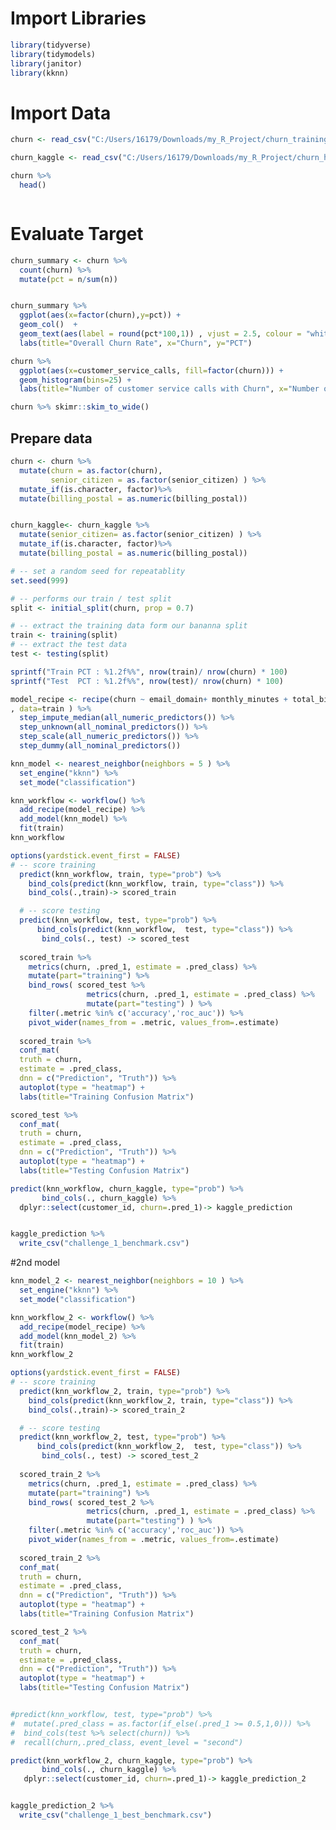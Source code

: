 # Import Libraries 

```r
library(tidyverse)
library(tidymodels)
library(janitor)
library(kknn)
```

# Import Data

```r
churn <- read_csv("C:/Users/16179/Downloads/my_R_Project/churn_training.csv") %>% clean_names()

churn_kaggle <- read_csv("C:/Users/16179/Downloads/my_R_Project/churn_holdout.csv") %>% clean_names()

churn %>% 
  head()



```

# Evaluate Target 

```r
churn_summary <- churn %>%
  count(churn) %>%
  mutate(pct = n/sum(n))


churn_summary %>%
  ggplot(aes(x=factor(churn),y=pct)) +
  geom_col()  + 
  geom_text(aes(label = round(pct*100,1)) , vjust = 2.5, colour = "white") + 
  labs(title="Overall Churn Rate", x="Churn", y="PCT")

churn %>%
  ggplot(aes(x=customer_service_calls, fill=factor(churn))) +
  geom_histogram(bins=25) +
  labs(title="Number of customer service calls with Churn", x="Number of Customer Service Call", y="Count")

```

```r
churn %>% skimr::skim_to_wide()
```

## Prepare data 
```r
churn <- churn %>% 
  mutate(churn = as.factor(churn),
         senior_citizen = as.factor(senior_citizen) ) %>%
  mutate_if(is.character, factor)%>%
  mutate(billing_postal = as.numeric(billing_postal))


churn_kaggle<- churn_kaggle %>% 
  mutate(senior_citizen= as.factor(senior_citizen) ) %>%
  mutate_if(is.character, factor)%>%
  mutate(billing_postal = as.numeric(billing_postal))

```
  



```r
# -- set a random seed for repeatablity 
set.seed(999)

# -- performs our train / test split 
split <- initial_split(churn, prop = 0.7)

# -- extract the training data form our bananna split 
train <- training(split)
# -- extract the test data 
test <- testing(split)

sprintf("Train PCT : %1.2f%%", nrow(train)/ nrow(churn) * 100)
sprintf("Test  PCT : %1.2f%%", nrow(test)/ nrow(churn) * 100)
```

```r
model_recipe <- recipe(churn ~ email_domain+ monthly_minutes + total_billed+  late_payments+ partner+ streaming_minutes + prev_balance+ payment_method+ paperless_billing+ streaming_plan + customer_service_calls
, data=train ) %>%
  step_impute_median(all_numeric_predictors()) %>%
  step_unknown(all_nominal_predictors()) %>%
  step_scale(all_numeric_predictors()) %>%
  step_dummy(all_nominal_predictors()) 

```

```r
knn_model <- nearest_neighbor(neighbors = 5 ) %>% 
  set_engine("kknn") %>% 
  set_mode("classification")
```

```r
knn_workflow <- workflow() %>%
  add_recipe(model_recipe) %>%
  add_model(knn_model) %>%
  fit(train)
knn_workflow
```

```r
options(yardstick.event_first = FALSE) 
# -- score training  
  predict(knn_workflow, train, type="prob") %>%
    bind_cols(predict(knn_workflow, train, type="class")) %>%
    bind_cols(.,train)-> scored_train 

  # -- score testing 
  predict(knn_workflow, test, type="prob") %>%
      bind_cols(predict(knn_workflow,  test, type="class")) %>%
       bind_cols(., test) -> scored_test  
  
  scored_train %>% 
    metrics(churn, .pred_1, estimate = .pred_class) %>%
    mutate(part="training") %>%
    bind_rows( scored_test %>% 
                 metrics(churn, .pred_1, estimate = .pred_class) %>%
                 mutate(part="testing") ) %>%
    filter(.metric %in% c('accuracy','roc_auc')) %>%
    pivot_wider(names_from = .metric, values_from=.estimate)
  
  scored_train %>%
  conf_mat(
  truth = churn,
  estimate = .pred_class,
  dnn = c("Prediction", "Truth")) %>%
  autoplot(type = "heatmap") + 
  labs(title="Training Confusion Matrix")

scored_test %>%
  conf_mat(
  truth = churn,
  estimate = .pred_class,
  dnn = c("Prediction", "Truth")) %>%
  autoplot(type = "heatmap") + 
  labs(title="Testing Confusion Matrix")
```


```r
predict(knn_workflow, churn_kaggle, type="prob") %>%
       bind_cols(., churn_kaggle) %>%
  dplyr::select(customer_id, churn=.pred_1)-> kaggle_prediction


kaggle_prediction %>% 
  write_csv("challenge_1_benchmark.csv")
```

#2nd model
```r
knn_model_2 <- nearest_neighbor(neighbors = 10 ) %>% 
  set_engine("kknn") %>% 
  set_mode("classification")
```

```r
knn_workflow_2 <- workflow() %>%
  add_recipe(model_recipe) %>%
  add_model(knn_model_2) %>%
  fit(train)
knn_workflow_2
```

```r
options(yardstick.event_first = FALSE) 
# -- score training  
  predict(knn_workflow_2, train, type="prob") %>%
    bind_cols(predict(knn_workflow_2, train, type="class")) %>%
    bind_cols(.,train)-> scored_train_2 

  # -- score testing 
  predict(knn_workflow_2, test, type="prob") %>%
      bind_cols(predict(knn_workflow_2,  test, type="class")) %>%
       bind_cols(., test) -> scored_test_2  
  
  scored_train_2 %>% 
    metrics(churn, .pred_1, estimate = .pred_class) %>%
    mutate(part="training") %>%
    bind_rows( scored_test_2 %>% 
                 metrics(churn, .pred_1, estimate = .pred_class) %>%
                 mutate(part="testing") ) %>%
    filter(.metric %in% c('accuracy','roc_auc')) %>%
    pivot_wider(names_from = .metric, values_from=.estimate)
  
  scored_train_2 %>%
  conf_mat(
  truth = churn,
  estimate = .pred_class,
  dnn = c("Prediction", "Truth")) %>%
  autoplot(type = "heatmap") + 
  labs(title="Training Confusion Matrix")

scored_test_2 %>%
  conf_mat(
  truth = churn,
  estimate = .pred_class,
  dnn = c("Prediction", "Truth")) %>%
  autoplot(type = "heatmap") + 
  labs(title="Testing Confusion Matrix")


#predict(knn_workflow, test, type="prob") %>% 
#  mutate(.pred_class = as.factor(if_else(.pred_1 >= 0.5,1,0))) %>%
#  bind_cols(test %>% select(churn)) %>%
#  recall(churn,.pred_class, event_level = "second")
```

```r
predict(knn_workflow_2, churn_kaggle, type="prob") %>%
       bind_cols(., churn_kaggle) %>%
   dplyr::select(customer_id, churn=.pred_1)-> kaggle_prediction_2


kaggle_prediction_2 %>% 
  write_csv("challenge_1_best_benchmark.csv")
```
